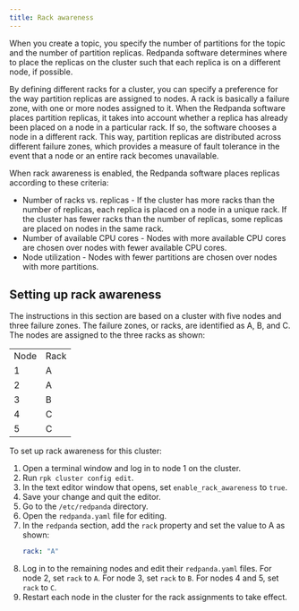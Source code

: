```yaml
---
title: Rack awareness
---
```


<head>
    <meta name="title" content="Enable Rack Awareness | Redpanda Docs"/>
    <meta name="description" content="Enable rack awareness to place partition replicas across different failure zones."/>
    <link rel="canonical" href="https://docs.redpanda.com/docs/manage/rack-awareness/" />
</head>


When you create a topic, you specify the number of partitions for the topic and the number of partition replicas. Redpanda software determines where to place the replicas on the cluster such that each replica is on a different node, if possible.

By defining different racks for a cluster, you can specify a preference for the way partition replicas are assigned to nodes. A rack is basically a failure zone, with one or more nodes assigned to it. When the Redpanda software places partition replicas, it takes into account whether a replica has already been placed on a node in a particular rack. 
If so, the software chooses a node in a different rack. This way, partition replicas are distributed across different failure zones, which provides a measure of fault tolerance in the event that a node or an entire rack becomes unavailable.

When rack awareness is enabled, the Redpanda software places replicas according to these criteria:
- Number of racks vs. replicas - If the cluster has more racks than the number of replicas, each replica is placed on a node in a unique rack. If the cluster has fewer racks than the number of replicas, some replicas are placed on nodes in the same rack.
- Number of available CPU cores - Nodes with more available CPU cores are chosen over nodes with fewer available CPU cores.
- Node utilization - Nodes with fewer partitions are chosen over nodes with more partitions.

## Setting up rack awareness

The instructions in this section are based on a cluster with five nodes and three failure zones. The failure zones, or racks, are identified as A, B, and C. 
The nodes are assigned to the three racks as shown:

<table className={styles.rackAwarenessTable}>
    <tr>
        <td>Node</td>
        <td>Rack</td>
    </tr>
    <tr>
        <td>1</td>
        <td>A</td>
    </tr>
    <tr>
        <td>2</td>
        <td>A</td>
    </tr>
    <tr>
        <td>3</td>
        <td>B</td>
    </tr>
    <tr>
        <td>4</td>
        <td>C</td>
    </tr>
    <tr>
        <td>5</td>
        <td>C</td>
    </tr>
</table>

To set up rack awareness for this cluster:
1. Open a terminal window and log in to node 1 on the cluster.
2. Run `rpk cluster config edit`.
3. In the text editor window that opens, set `enable_rack_awareness` to `true`.
4. Save your change and quit the editor.
5. Go to the `/etc/redpanda` directory.
6. Open the `redpanda.yaml` file for editing.
7. In the `redpanda` section, add the `rack` property and set the value to A as shown:
    ```yaml
    rack: "A"
    ```
8. Log in to the remaining nodes and edit their `redpanda.yaml` files. For node 2, set `rack` to `A`. For node 3, set `rack` to `B`. For nodes 4 and 5, set `rack` to `C`.
9. Restart each node in the cluster for the rack assignments to take effect.
